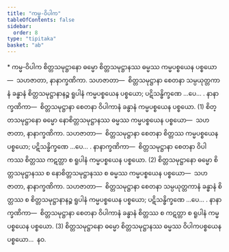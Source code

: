 ```yaml
---
title: "ကမ္မ-ဝိပါက"
tableOfContents: false
sidebar:
  order: 8
type: "tipitaka"
basket: "ab"
---
```



<DynamicBreadcrumb />

<Paragraph type="center">
* ကမ္မ-ဝိပါက
</Paragraph>

<Division number="221">

<Paragraph number="2865">
စိတ္တသမုဋ္ဌာနော ဓမ္မော စိတ္တသမုဋ္ဌာနဿ ဓမ္မဿ ကမ္မပစ္စယေန ပစ္စယော—  သဟဇာတာ, နာနာက္ခဏိကာ. <Emphasis>သဟဇာတာ</Emphasis>—  စိတ္တသမုဋ္ဌာနာ စေတနာ သမ္ပယုတ္တကာနံ ခန္ဓာနံ စိတ္တသမုဋ္ဌာနာနဉ္စ ရူပါနံ ကမ္မပစ္စယေန ပစ္စယော; ပဋိသန္ဓိက္ခဏေ …ပေ… . <Emphasis>နာနာက္ခဏိကာ</Emphasis>—  စိတ္တသမုဋ္ဌာနာ စေတနာ ဝိပါကာနံ ခန္ဓာနံ ကမ္မပစ္စယေန ပစ္စယော. (1)
</Paragraph>

<Paragraph number="2866">
စိတ္တသမုဋ္ဌာနော ဓမ္မော နောစိတ္တသမုဋ္ဌာနဿ ဓမ္မဿ ကမ္မပစ္စယေန ပစ္စယော—  သဟဇာတာ, နာနာက္ခဏိကာ. <Emphasis>သဟဇာတာ</Emphasis>—  စိတ္တသမုဋ္ဌာနာ စေတနာ စိတ္တဿ ကမ္မပစ္စယေန ပစ္စယော; ပဋိသန္ဓိက္ခဏေ …ပေ… . <Emphasis>နာနာက္ခဏိကာ</Emphasis>—  စိတ္တသမုဋ္ဌာနာ စေတနာ ဝိပါကဿ စိတ္တဿ ကဋတ္တာ စ ရူပါနံ ကမ္မပစ္စယေန ပစ္စယော. (2)
</Paragraph>

<Paragraph number="2867">
စိတ္တသမုဋ္ဌာနော ဓမ္မော စိတ္တသမုဋ္ဌာနဿ စ နောစိတ္တသမုဋ္ဌာနဿ စ ဓမ္မဿ ကမ္မပစ္စယေန ပစ္စယော—  သဟဇာတာ, နာနာက္ခဏိကာ. <Emphasis>သဟဇာတာ</Emphasis>—  စိတ္တသမုဋ္ဌာနာ စေတနာ သမ္ပယုတ္တကာနံ ခန္ဓာနံ စိတ္တဿ စ စိတ္တသမုဋ္ဌာနာနဉ္စ ရူပါနံ ကမ္မပစ္စယေန ပစ္စယော; ပဋိသန္ဓိက္ခဏေ …ပေ… . <Emphasis>နာနာက္ခဏိကာ</Emphasis>—  စိတ္တသမုဋ္ဌာနာ စေတနာ ဝိပါကာနံ ခန္ဓာနံ စိတ္တဿ စ ကဋတ္တာ စ ရူပါနံ ကမ္မပစ္စယေန ပစ္စယော. (3)
</Paragraph>

<Paragraph number="2868">
စိတ္တသမုဋ္ဌာနော ဓမ္မော စိတ္တသမုဋ္ဌာနဿ ဓမ္မဿ ဝိပါကပစ္စယေန ပစ္စယော…  နဝ.
</Paragraph>
</Division>